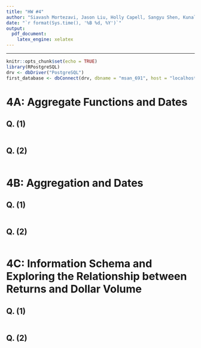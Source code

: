 ```yaml
---
title: "HW #4"
author: "Siavash Mortezavi, Jason Liu, Holly Capell, Sangyu Shen, Kunal Kotian"
date: "`r format(Sys.time(), '%B %d, %Y')`"
output: 
  pdf_document: 
    latex_engine: xelatex
---
```


---------------------------------------------------------------------------

```r
knitr::opts_chunk$set(echo = TRUE)
library(RPostgreSQL)
drv <- dbDriver("PostgreSQL")
first_database <- dbConnect(drv, dbname = "msan_691", host = "localhost", port = 5432, user = "postgres", password = "postgres")
```


# 4A: Aggregate Functions and Dates

## Q. (1)

```r

```

## Q. (2)

```r

```


\newpage

# 4B: Aggregation and Dates

## Q. (1)

```r

```

## Q. (2)

```r

```

\newpage

# 4C: Information Schema and Exploring the Relationship between Returns and Dollar Volume

## Q. (1)

```r

```

## Q. (2)

```r

```


